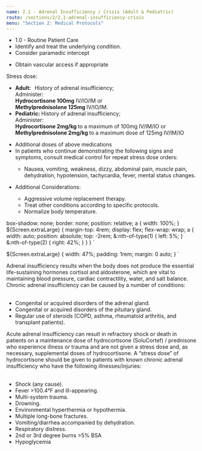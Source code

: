```yaml
---
name: 2.1 - Adrenal Insufficiency / Crisis (Adult & Pediatric)
route: /sections/2/2.1-adrenal-insufficiency-crisis
menu: "Section 2: Medical Protocols"
---
```



<EMTLevel level="basic">
  <ul>
    <li>
      <MyLink to="/sections/1/1.0-routine-patient-care">1.0 - Routine Patient Care</MyLink>
    </li>
    <li>Identify and treat the underlying condition.</li>
    <li>Consider paramedic intercept</li>
  </ul>
</EMTLevel>

<EMTLevel level="advanced">
  <ul>
    <li>Obtain vascular access if appropriate</li>
  </ul>
</EMTLevel>

<EMTLevel level="paramedic">
  Stress dose:
  <ul>
    <li>
      <strong>
        Adult: &nbsp;
      </strong>
        History of adrenal insufficiency;
        <br />
        Administer:
        <br />
        <strong>Hydrocortisone 100mg</strong> IV/IO/IM or
        <br />
        <strong>Methylprednisolone 125mg </strong> IV/IO/IM.
    </li>
    <li>
      <strong>Pediatric: </strong> History of adrenal insufficiency;
      <br />
      Administer:
      <br />
      <strong>Hydrocortisone 2mg/kg </strong> to a maximum of 100mg IV/IM/IO or
      <br />
      <strong>Methylprednisolone 2mg/kg </strong> to a maximum dose of 125mg IV/IM/IO
    </li>
  </ul>
</EMTLevel>

<EMTLevel level="paramedic" medControl={true}>
  <ul>
    <li>Additional doses of above medications</li>
    <li>
      In patients who continue demonstrating the following signs and symptoms,
      consult medical control for repeat stress dose orders:
    </li>
    <ul>
      <li>
        Nausea, vomiting, weakness, dizzy, abdominal pain, muscle pain,
        dehydration, hypotension, tachycardia, fever, mental status changes.
      </li>
    </ul>
  </ul>
  <ul>
    <li>Additional Considerations:</li>
    <ul>
      <li> Aggressive volume replacement therapy. </li>
      <li> Treat other conditions according to specific protocols. </li>
      <li> Normalize body temperature. </li>
    </ul>
  </ul>
</EMTLevel>

  box-shadow: none;
  border: none;
  position: relative;
  a {
    width: 100%;
  }
  ${Screen.extraLarge} {
    margin-top: 4rem;
    display: flex;
    flex-wrap: wrap;
    a {
      width: auto;
      position: absolute;
      top: -2rem;
      &:nth-of-type(1) {
        left: 5%;
      }
      &:nth-of-type(2) {
        right: 42%;
      }
    }
  }
`

  ${Screen.extraLarge} {
    width: 47%;
    padding: 1rem;
    margin: 0 auto;
  }
`

<Note css={flex}>
  <Note id="note-1" alignment="left" css={innerBox}>
    Adrenal insufficiency results when the body does not
    produce the essential life-sustaining hormones cortisol
    and aldosterone, which are vital to maintaining blood
    pressure, cardiac contractility, water, and salt balance.
    Chronic adrenal insufficiency can be caused by a number
    of conditions:
    <br /><br />
      <ul>
        <li>
          Congenital or acquired disorders of the adrenal
          gland.
        </li>
        <li>
          Congenital or acquired disorders of the pituitary
          gland.
        </li>
        <li>
          Regular use of steroids (COPD, asthma, rheumatoid
          arthritis, and transplant patients).
        </li>
      </ul>
    Acute adrenal insufficiency can result in refractory shock
    or death in patients on a maintenance dose of
    hydrocortisone (SoluCortef) / prednisone who experience
    illness or trauma and are not given a stress dose and, as
    necessary, supplemental doses of hydrocortisone.
  </Note>
  <Note id="note-2" alignment="left" css={innerBox}>
    A “stress dose” of hydrocortisone should be given
    to patients with known chronic adrenal insufficiency
    who have the following illnesses/injuries:
    <br /><br />
    <ul>
      <li>Shock (any cause).</li>
      <li>Fever >100.4°F and ill-appearing.</li>
      <li>Multi-system trauma.</li>
      <li>Drowning.</li>
      <li>Environmental hyperthermia or hypothermia.</li>
      <li>Multiple long-bone fractures.</li>
      <li>Vomiting/diarrhea accompanied by dehydration.</li>
      <li>Respiratory distress.</li>
      <li>2nd or 3rd degree burns >5% BSA</li>
      <li>Hypoglycemia</li>
    </ul>
  </Note>
</Note>

